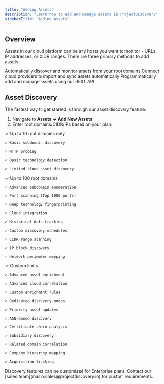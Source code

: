 ```yaml
---
title: "Adding Assets"
description: "Learn how to add and manage assets in ProjectDiscovery"
sidebarTitle: "Adding Assets"
---
```


## Overview

Assets in our cloud platform can be any hosts you want to monitor - URLs, IP addresses, or CIDR ranges. There are three primary methods to add assets:

<CardGroup cols={3}>
  <Card 
    title="Asset Discovery" 
    icon="magnifying-glass"
    href="#asset-discovery">
    Automatically discover and monitor assets from your root domains
  </Card>
  <Card 
    title="Cloud Services" 
    icon="cloud"
    href="/cloud/integrations#cloud-asset-discovery">
    Connect cloud providers to import and sync assets automatically
  </Card>
  <Card 
    title="API Integration" 
    icon="code"
    href="https://docs.projectdiscovery.io/api-reference/enumerations/create-enumeration">
    Programmatically add and manage assets using our REST API
  </Card>
</CardGroup>

## Asset Discovery

The fastest way to get started is through our asset discovery feature:

1. Navigate to **Assets → Add New Assets**
2. Enter root domains/CIDR/IPs based on your plan:

<CardGroup cols={3}>
  <Card title="Free Plan" icon="star">
    ✓ Up to 10 root domains only

    ✓ Basic subdomain discovery

    ✓ HTTP probing

    ✓ Basic technology detection

    ✓ Limited cloud asset discovery
  </Card>

  <Card title="Pro Plan" icon="rocket">
    ✓ Up to 100 root domains

    ✓ Advanced subdomain enumeration

    ✓ Port scanning (Top 1000 ports)

    ✓ Deep technology fingerprinting

    ✓ Cloud integration

    ✓ Historical data tracking

    ✓ Custom discovery schedules

    ✓ CIDR range scanning

    ✓ IP block discovery

    ✓ Network perimeter mapping
  </Card>

  <Card title="Enterprise Plan" icon="building">
    ✓ Custom limits

    ✓ Advanced asset enrichment

    ✓ Advanced cloud correlation

    ✓ Custom enrichment rules

    ✓ Dedicated discovery nodes

    ✓ Priority asset updates

    ✓ ASN-based discovery

    ✓ Certificate chain analysis

    ✓ Subsidiary discovery

    ✓ Related domain correlation

    ✓ Company hierarchy mapping

    ✓ Acquisition tracking
  </Card>
</CardGroup>

<Note>
Discovery features can be customized for Enterprise plans. Contact our [sales team](mailto:sales@projectdiscovery.io) for custom requirements.
</Note>

